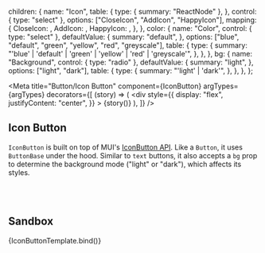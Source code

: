 

  children: {
    name: "Icon",
    table: {
      type: { summary: "ReactNode" },
    },
    control: { type: "select" },
    options: ["CloseIcon", "AddIcon", "HappyIcon"],
    mapping: {
      CloseIcon: <CloseIcon />,
      AddIcon: <AddIcon />,
      HappyIcon: <SentimentVerySatisfiedIcon />,
    },
  },
  color: {
    name: "Color",
    control: { type: "select" },
    defaultValue: {
      summary: "default",
    },
    options: ["blue", "default", "green", "yellow", "red", "greyscale"],
    table: {
      type: {
        summary:
          "'blue' | 'default' | 'green' | 'yellow' | 'red' | 'greyscale'",
      },
    },
  },
  bg: {
    name: "Background",
    control: { type: "radio" },
    defaultValue: {
      summary: "light",
    },
    options: ["light", "dark"],
    table: {
      type: {
        summary: "'light' | 'dark'",
      },
    },
  },
};

<Meta
  title="Button/Icon Button"
  component={IconButton}
  argTypes={argTypes}
  decorators={[
    (story) => (
      <div
        style={{
          display: "flex",
          justifyContent: "center",
        }}
      >
        {story()}
      </div>
    ),
  ]}
/>


## Icon Button

`IconButton` is built on top of MUI's [IconButton API](https://mui.com/api/icon-button).
Like a `Button`, it uses `ButtonBase` under the hood. Similar to `text` buttons, it also accepts
a `bg` prop to determine the background mode ("light" or "dark"), which affects its styles.

<br />

<Story name="Variants">
  <IconButton color="blue">
    <SentimentVerySatisfiedIcon />
  </IconButton>
  <div style={{ marginRight: 16 }} />
  <IconButton color="default">
    <SentimentVerySatisfiedIcon />
  </IconButton>
  <div style={{ marginRight: 16 }} />
  <IconButton color="greyscale">
    <SentimentVerySatisfiedIcon />
  </IconButton>
  <div style={{ marginRight: 16 }} />
  <IconButton color="green">
    <SentimentVerySatisfiedIcon />
  </IconButton>
  <div style={{ marginRight: 16 }} />
  <IconButton color="yellow">
    <SentimentVerySatisfiedIcon />
  </IconButton>
  <div style={{ marginRight: 16 }} />
  <IconButton color="red">
    <SentimentVerySatisfiedIcon />
  </IconButton>
</Story>

<br />

## Sandbox

<Canvas>
  <Story
    name="Sandbox"
    component={IconButton}
    args={{
      children: "CloseIcon",
      color: "default",
      bg: "light",
    }}
  >
    {IconButtonTemplate.bind()}
  </Story>
</Canvas>

<ArgsTable of={IconButton} story="Sandbox" />
